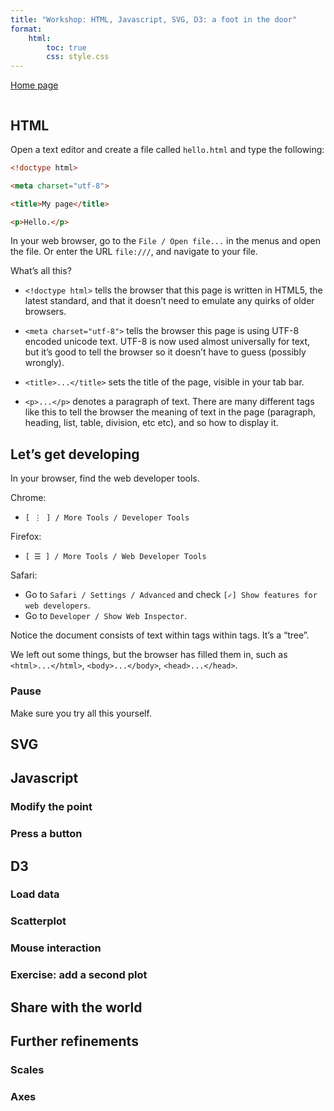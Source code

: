 ```yaml
---
title: "Workshop: HTML, Javascript, SVG, D3: a foot in the door"
format:
    html:
        toc: true
        css: style.css
---
```


[Home page](.)

```r
```

## HTML

Open a text editor and create a file called `hello.html` and type the following:

```html
<!doctype html>

<meta charset="utf-8">

<title>My page</title>

<p>Hello.</p>
```

In your web browser, go to the `File / Open file...` in the menus and open the file. Or enter the URL `file:///`, and navigate to your file.

What's all this?

* `<!doctype html>` tells the browser that this page is written in HTML5, the latest standard, and that it doesn't need to emulate any quirks of older browsers.

* `<meta charset="utf-8">` tells the browser this page is using UTF-8 encoded unicode text. UTF-8 is now used almost universally for text, but it's good to tell the browser so it doesn't have to guess (possibly wrongly).

* `<title>...</title>` sets the title of the page, visible in your tab bar.

* `<p>...</p>` denotes a paragraph of text. There are many different tags like this to tell the browser the meaning of text in the page (paragraph, heading, list, table, division, etc etc), and so how to display it.

## Let's get developing

In your browser, find the web developer tools.

Chrome: 

* `[ ⋮ ] / More Tools / Developer Tools`

Firefox: 

* `[ ☰ ] / More Tools / Web Developer Tools`

Safari:

* Go to `Safari / Settings / Advanced` and check `[✓] Show features for web developers`.
* Go to `Developer / Show Web Inspector`.

Notice the document consists of text within tags within tags. It's a "tree".

We left out some things, but the browser has filled them in, such as `<html>...</html>`, `<body>...</body>`, `<head>...</head>`.


### Pause

Make sure you try all this yourself.


## SVG


## Javascript

### Modify the point

### Press a button



## D3

### Load data

### Scatterplot

### Mouse interaction

### Exercise: add a second plot


## Share with the world



## Further refinements

### Scales

### Axes



